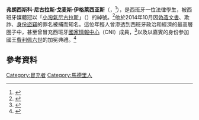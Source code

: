 {{Expand English|Francisco Nicolás Gómez Iglesias}}
{{Infobox person
| name = 弗朗西斯科·尼古拉斯·戈麦斯·伊格莱西亚斯<br>Francisco Nicolás Gómez Iglesias
| image = Francisco-Nicolas-Gomez-Iglesias.jpg
| image_size = 
| caption = 弗朗西斯科·尼古拉斯·戈麦斯·伊格莱西亚斯
| birth_date = {{birth date and age|1994|4|18}}
| birth_place = [[西班牙|西班牙]][[馬德里|馬德里]]
| occupation = 法律學生
| spouse = 
| children = 
}}
'''弗朗西斯科·尼古拉斯·戈麦斯·伊格莱西亚斯'''（{{lang-es|Francisco Nicolás Gómez Iglesias}}，{{bd|1994年|4月18日||}}<ref>{{Cite web|url=http://www.elmundo.es/cronica/2014/10/19/54421cede2704e397c8b456b.html|work=[[El_Mundo_(Spain)|El Mundo]]|date=October 19, 2014|title=El niño que decía trabajar para Soraya y el CNI|author=Martín Mucha y Javier G. Negre|accessdate=2020-07-26|archive-date=2020-07-26|archive-url=https://web.archive.org/web/20200726062815/https://www.elmundo.es/cronica/2014/10/19/54421cede2704e397c8b456b.html|dead-url=no}}</ref>），是西班牙一位法律學生，被西班牙媒體冠以「[[小淘氣尼古拉|小淘氣尼古拉斯]]」（{{lang|es|El pequeño Nicolás}}）的綽號。<ref name="elconfidencial">{{Cite web|url=http://www.elconfidencial.com/espana/2014-10-16/la-vida-inventada-del-pequeno-nicolas-de-amigo-de-felipe-vi-a-chantajista-del-ibex_247689/|work=[[El_Confidencial|El Confidencial]]|date=October 16, 2014|title=La vida inventada del pequeño Nicolás: de 'amigo' de Felipe VI a chantajista del Ibex|author=José María Olmo|accessdate=2020-07-26|archive-date=2015-01-08|archive-url=https://web.archive.org/web/20150108120016/http://www.elconfidencial.com/espana/2014-10-16/la-vida-inventada-del-pequeno-nicolas-de-amigo-de-felipe-vi-a-chantajista-del-ibex_247689/|dead-url=no}}</ref>他於2014年10月因[[偽造文書|偽造文書]]、欺詐、[[身份盜竊|身份盜竊]]的罪名被捕而知名。這位年輕人曾滲透到西班牙政治和經濟的最高層圈子中，甚至曾冒充西班牙[[國家情報中心|國家情報中心]]（CNI）成員，<ref>{{Cite web|url=http://www.lefigaro.fr/international/2014/10/23/01003-20141023ARTFIG00409-l-elite-espagnole-dupee-par-l-esbroufe-du-petit-nicolas.php|work=[[Le_Figaro|Le Figaro]]|language=fr|date=October 23, 2014|title=L'élite espagnole dupée par l'esbroufe du "petit Nicolas"|author=Mathieu de Taillac|accessdate=2020-07-26|archive-date=2020-02-01|archive-url=https://web.archive.org/web/20200201183215/https://www.lefigaro.fr/international/2014/10/23/01003-20141023ARTFIG00409-l-elite-espagnole-dupee-par-l-esbroufe-du-petit-nicolas.php|dead-url=no}}</ref>以及以嘉賓的身份參加國王[[費利佩六世|費利佩六世]]的加冕典禮。<ref>{{Cite web|url=https://www.nytimes.com/2014/10/22/world/student-spins-double-life-among-spanish-elite.html|work=[[New_York_Times|New York Times]]|date=October 21, 2014|title=Student Spins Double Life Among Spanish Elite|author=Raphael Minder|accessdate=2020-07-26|archive-date=2020-07-26|archive-url=https://web.archive.org/web/20200726062652/https://www.nytimes.com/2014/10/22/world/student-spins-double-life-among-spanish-elite.html|dead-url=no}}</ref>

==參考資料==
{{Reflist|2}}

{{DEFAULTSORT:Gomez Iglesias, Francisco Nicolas}}

[[Category:冒充者|Category:冒充者]]
[[Category:馬德里人|Category:馬德里人]]